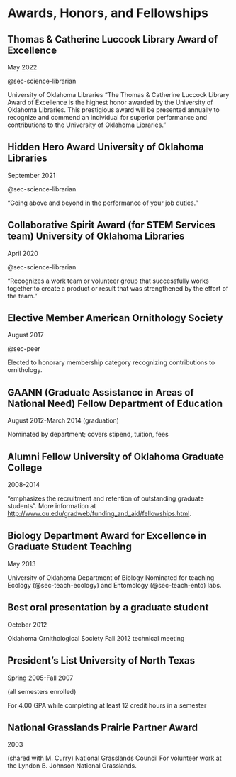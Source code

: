 # Awards, Honors, and Fellowships

## Thomas & Catherine Luccock Library Award of Excellence

::: {.column-margin}
May 2022 

@sec-science-librarian
:::

University of Oklahoma Libraries “The Thomas & Catherine Luccock Library Award of Excellence is the highest honor awarded by the University of Oklahoma Libraries. This prestigious award will be presented annually to recognize and commend an individual for superior performance and contributions to the University of Oklahoma Libraries.”

## Hidden Hero Award University of Oklahoma Libraries

::: {.column-margin}
September 2021

@sec-science-librarian
:::

“Going above and beyond in the performance of your job duties.”

## Collaborative Spirit Award (for STEM Services team) University of Oklahoma Libraries

::: {.column-margin}
April 2020

@sec-science-librarian
:::

“Recognizes a work team or volunteer group that successfully works together to create a product or result that was strengthened by the effort of the team."

## Elective Member American Ornithology Society {#sec-aos-elective}

::: {.column-margin}
August 2017

@sec-peer
:::

Elected to honorary membership category recognizing contributions to ornithology.

## GAANN (Graduate Assistance in Areas of National Need) Fellow Department of Education

::: {.column-margin}
August 2012-March 2014 (graduation)
:::

Nominated by department; covers stipend, tuition, fees

## Alumni Fellow University of Oklahoma Graduate College

::: {.column-margin}
2008-2014
:::

“emphasizes the recruitment and retention of outstanding graduate students”. More information at <http://www.ou.edu/gradweb/funding_and_aid/fellowships.html>.

## Biology Department Award for Excellence in Graduate Student Teaching

::: {.column-margin}
May 2013
:::


University of Oklahoma Department of Biology Nominated for teaching Ecology (@sec-teach-ecology) and Entomology (@sec-teach-ento) labs.

## Best oral presentation by a graduate student

::: {.column-margin}
October 2012
:::

Oklahoma Ornithological Society Fall 2012 technical meeting

## President’s List University of North Texas

::: {.column-margin}
Spring 2005-Fall 2007

(all semesters enrolled)
:::

For 4.00 GPA while completing at least 12 credit hours in a semester

## National Grasslands Prairie Partner Award

::: {.column-margin}
2003
:::

(shared with M. Curry) National Grasslands Council For volunteer work at the Lyndon B. Johnson National Grasslands.
